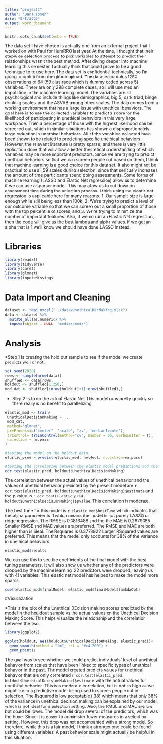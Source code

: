 ```yaml
---
title: "projectC"
author: "Dana Tomeh"
date: "5/5/2020"
output: word_document
---
```


```r
knitr::opts_chunk$set(echo = TRUE)
```

The data set I have chosen is actually one from an external project that I worked on with Paul for HumRRO last year. At the time, I thought that their stepwise selection process to pick variables to attempt to predict their relationships wasn't the best method. After diving deeper into machine learning this semester, I actually think that could prove to be a good technique to to use here. 
The data set is confidential technically, so I'm going to omit it from the github upload. 
The dataset contains 1250 observations of 64 (59 plus race which is dummy coded across 5) variables. There are only 298 complete cases, so I will use median imputation in the machine learning model. The variables are all psychological and include things like demographics, big 5, dark triad, binge drinking scales, and the ASVAB among other scales. The data comes from a working environment that has a large issue with unethical behaviors. The goal here is to use the collected variables to predict a score for the likelihood of participating in unethical behaviors in this very large workplace. Then a percentage of those with the highest likelihood can be screened out, which in similar situations has shown a disproportionately large reduction in unethical behaviors. 
All of the variables collected have been shown to be related to predicting specific unethical behaviors. However, the relevant literature is pretty sparse, and there is very little replication done that will allow a better theoretical understanding of which variables may be more important predictors. 
Since we are trying to predict unethical behaviors so that we can screen people out based on them, I think that machine learning is a good choice for this data set. It also might not be practical to use all 59 scales during selection, since that seriously increases the amount of time participants spend doing assessments. Some forms of machine learning (LASSO and Elastic Net regression) allow us to determine if we can use a sparser model. This may allow us to cut down on assessment time during the selection process. 
I think using the elastic net regression is applicable here for many reasons. 1. Our sample size is large enough while still being less than 100k, 2. We're trying to predict a level of our outcome variable so that we can screen out a small proportion of those with the top percentile of scores, and 3. We're trying to minimize the number of important features. 
Also, if we do run an Elastic Net regression, then the code will give us the best lambda and alpha values. If we get an alpha that is 1 we'll know we should have done LASSO instead. 

# Libraries

```r
library(readxl)
library(tidyverse)
library(caret)
library(glmnet)
library(imputeMissings)
```

# Data Import and Cleaning 
```r
dataset <- read_excel("../data/UnethicalDecMaking.xlsx")
data <- dataset %>%
  mutate_all(as.numeric) %>%
  impute(object = NULL, "median/mode") 
```

# Analysis 

*Step 1 is creating the hold out sample to see if the model we create predicts well or not. 
```r
set.seed(2020)
rows <- sample(nrow(data))
shuffled <- data[rows,]
holdout <- shuffled[1:250,]
mod_dat <- shuffled[(nrow(holdout)+1):nrow(shuffled),]
```

* Step 2 is to do the actual Elastic Net 
This model runs pretty quickly so there really is no benefit to parallelizing 
```r
elastic_mod <- train(
 UnethicalDecisionMaking ~ ., 
 mod_dat, 
 method="glmnet",
 preProcess=c("center", "scale", "zv", "medianImpute"), 
 trControl= trainControl(method="cv", number = 10, verboseIter = T), 
 na.action = na.pass
)

#testing the model on the holdout data 
elastic_pred <-predict(elastic_mod, holdout, na.action=na.pass)

#testing the correlation between the elastic model predictions and the actual outcome variables 
cor.test(elastic_pred, holdout$UnethicalDecisionMaking)
```
The correlation between the actual values of unethical behavior and the values of unethical behavior predicted by the present model are `r cor.test(elastic_pred, holdout$UnethicalDecisionMaking)$estimate` and the p value is `r cor.test(elastic_pred, holdout$UnethicalDecisionMaking)$pvalue`. This correlation is moderate. 

The best tune for this model is `r elastic_mod$bestTune` which indicates that the alpha parameter is .1 which means the model is not purely LASSO or ridge regression. 
The RMSE is 0.3816488 and the the MAE is 0.2679085 Smaller RMSE and MAE values are preferred. The RMSE and MAE are both higher than is ideal.
The Rsquared is 0.3778922 Larger RSquared values are preferred. This means that the model only accounts for 38% of the variance in unethical behaviors. 

```r
elastic_mod$results
```

We can use this to see the coefficients of the final model with the best tuning parameters. It will also show us whether any of the predictors were dropped by the machine learning. 22 predictors were dropped, leaving us with 41 variables. This elastic net model has helped to make the model more sparse.   
```r
coef(elastic_mod$finalModel, elastic_mod$finalModel$lambdaOpt)
```
#Visualization

*This is the plot of the Unethical DEcision making scores predicted by the model in the houldout sample vs the actual values on the Unethical Decision Making Score. This helps visualize the relationship and the correlation between the two. 
```r
library(ggplot2)

ggplot(holdout, aes(holdout$UnethicalDecisionMaking, elastic_pred))+ 
  geom_smooth(method = "lm", col = "#c41200") +
  geom_point()
```

The goal was to see whether we could predict individuals' level of unethical behavior from scales that have been linked to specific types of unethical behavior in the past. The model created predicts values for unethical behavior that are only correlated `r cor.test(elastic_pred, holdout$UnethicalDecisionMaking)$estimate` with the actual values for unethical behavior. This is a moderate correlation, but is not as high as we might like in a predictive model being used to screen people out in selection. The Rsquared is low acceptable (.38) which means that only 38% of the variance in unethical decision making can be explained by our model, which is not ideal for a selection setting. Also, the RMSE and MAE are low but could be lower. 
The model did drop several of the predictors, which was the hope. Since it is easier to administer fewer measures in a selection setting. However, this drop was not accompanied with a strong model. So therefore, while this is a fair model, I think a stronger one could be found using different variables. A past behavior scale might actually be helpful in this situation.  